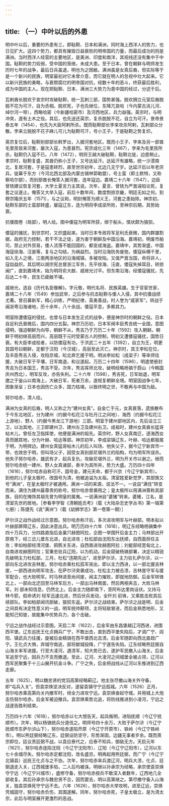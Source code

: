 ```yaml
---
---
---
```

title: （一）中叶以后的外患
---



明中叶以后，重要的外患有三，即鞑靼、日本和满洲，同时海上西洋人的势力，也日见扩大。这四个势力，都具有摧毁日益衰败的明帝国的力量，而最后成功的则是满洲。当时西洋人经营的主要地区，是美洲、印度和南洋，其视线还没有集中于中国。鞑靼的势力较弱，受中国的笼络，未成大患。至于日本，曾在朝鲜与明师发生历时七年的战争，最后日兵虽退，明也为之困敝。满洲虽是女真后裔，但实际等于是一个新兴的民族，明室最初对它未曾介意，而它就在明人的忽视中壮大起来。它以新兴民族的勇略，与衰颓腐烂的明帝国对抗，经数十年的恶斗，终获最后胜利，成为中国的主人。现在把鞑靼、日本、满洲三大势力为患中国的经过，分述于后。

瓦剌酋长脱欢于宣宗时攻破鞑靼，统一瓦剌三部，国势甚强。脱欢拥立元室后裔脱脱不花为可汗，自为丞相。脱欢死，子也先继位，东降兀良哈（今内蒙古洮儿河、绰尔河一带），西略哈密（今新疆哈密市）及河西地区，兵力益强。英宗时，与明冲突，遂有土木之役。其后，也先送还英宗，复杀脱脱不花，自立为可汗。景帝景泰五年（1454），也先为大臣阿剌所杀。既而鞑靼部长孛来攻杀阿剌，瓦剌部众分散。孛来立脱脱不花子麻儿可儿为鞑靼可汗，号小王子，于是鞑靼之势复炽。

英宗复位后，鞑靼别部部长斡罗出，入据河套地区。既而小王子、孛来及另一部酋毛里孩皆来河套，屡次入寇，为患甚烈。宪宗成化三年（1467），孛来为毛里孩所杀，鞑靼仍入寇不已。八年（1472），明将王越大破鞑靼，鞑靼北徙，边患稍止。孝宗时，鞑靼复盛，其酋仍称小王子，又号达延汗。达延汗有雄略，统一沙漠南北，复居河套，于是寇患转烈，直至世宗初年，北边几无宁岁。达延汗后以年老厌兵，徙幕于东方（今河北西北部及内蒙古锡林郭勒盟），号土蛮（即土默特，又称察哈尔部），而别部酋长俺答入据河套，连年寇边。嘉靖二十六年（1547），边臣曾铣建议恢复河套，大学士夏言力主其说。次年，夏言、曾铣为严嵩诬陷论死，复套之议遂止。俺答又大举入寇，前后十数年间，数度剽掠京畿，明廷无如之何。到穆宗隆庆五年（1571），与之议和，明封俺答为顺义王，河套之患始除。神宗初，鞑靼东部的土蛮部转盛，屡寇辽东，迭为明将李成梁所败，至神宗后期，其势始衰。

抗倭图卷（局部），明人绘。图中倭寇为明军所获，绑于船头，情状颇为狼狈。

倭寇的骚扰，到世宗时，又炽盛起来。当时日本专政将军足利氏衰微，国内群雄割据，政府无力控制，若干不法之徒，遂为害于朝鲜及中国沿海。嘉靖初，明废市舶司，禁止对外贸易，倭人流落不能回国的，都变成海盗。嘉靖中，其势渐盛，中国海寇徐海、汪直等，复与之勾结，为祸益烈。当时沿海防务废弛，倭寇纵横千里，如入无人之境，江南两浙地区的沿海城镇，多被攻陷。又值严嵩当国，命将非人，寇焰益炽。其后明以胡宗宪总督浙江军务，先平徐海、汪直，倭寇失掉耳目，转掠闽广，直到嘉靖末，始为明将俞大猷、戚继光讨平。但东南沿海，经倭寇骚扰，先后达二十年，民生已疲敝不堪。

戚继光，选自《历代名臣像解》。字元敬，明代名将、民族英雄。生于官宦世家，嘉靖二十八年（1549）参加武举，之后参与抗击鞑靼与倭人入侵，其中抗倭战绩尤著。曾召募新军，精心训练，严明纪律，英勇善战，时人誉为“戚家军”。转战于闽浙粤沿海诸地，历十余年，八十余战，倭寇平息，多赖其力。

明室除遭倭寇的侵扰，也曾与日本发生正式的战争，便是神宗时的朝鲜之役。日本自足利氏衰微后，国内四分五裂。神宗万历初，日本军阀丰臣秀吉统一全国，意图侵明，强迫朝鲜为向导，朝鲜不从，秀吉乃于万历二十年（1592）攻入朝鲜。朝鲜于明初继高丽而兴，高丽既于元时受蒙古人的控制，明初又遭倭寇骚扰，国势日衰。有大臣李成桂者，以防倭寇有功，于洪武二十五年（1392），自立为王，明更其国号曰朝鲜，定都于汉阳（今汉城），高丽至此灭亡。神宗时，其王李昖在位，及丰臣秀吉入侵，攻陷京城，昖北奔乞援于明。明派李如松（成梁子）等率师往援，大破日军于平壤，日军南退，和议遂起。万历二十四年（1596），明遣使册封秀吉为日本国王，秀吉不受。次年，秀吉挥师北攻，破明经略杨镐于蔚山（今韩国庆州西北），明军反攻，亦告失利。二十六年（1598），秀吉死，日军始退，明军邀之于釜山以南海上，大破日军，死者万余，遂规复朝鲜全境。明室因战争七年，困象渐呈；日本也因伤亡众多，国力枯竭，以致终明之世，不敢再与中国为敌。

努尔哈赤，清人绘。

满洲为女真的后裔，明人又称之为“建州女真”。自金亡于元，女真衰落，遗族散布于今东北地区，分为建州（约据今松花江与牡丹江之间地）、海西（约据今松花江上游地）、野人（约据今黑龙江下游地）三部。明室于建州部地区内，先后设立三卫，以治其地，三卫即建州卫、建州左卫及建州右卫。成祖时，建州女真酋长猛哥帖木儿，曾任左卫指挥使，他便是满洲的祖先。英宗时，野人女真南迁，逐海西女真而据其地，分为叶赫、哈达等部。神宗初年，李成梁镇辽东，叶赫、哈达都服属于明，为明捍边。建州女真猛哥帖木儿的后人叫场、他失父子，据今辽宁新宾市一带，也效忠于明，但叫场父子，因受女真别部尼堪外兰的陷构，均为明军所误杀。他失子努尔哈赤，雄武有才，起兵复仇，攻破尼堪外兰，明为开关市以谢之。继而努尔哈赤统一建州、野人女真诸部，泰半为其所并，势力大盛。万历四十四年（1616），努尔哈赤自称可汗，国号金，建元天命，都于兴京（今辽宁新宾市）。到他的儿子皇太极时，改国号为清，他被追谥为太祖。清室姓爱新觉罗，其部族又号“满洲”，在皇太极时才被通用。满洲一词的来源，说法不一。一说自“满住”转变而来。满住为建州最尊贵的称号，努尔哈赤曾袭用之；皇太极所以用满洲尊称其部族，目的在掩饰其祖先曾为明皇的属夷。一说满洲自“婆猪”转来。婆猪，江名，是清室先世的居地。［参看李学智《清朝姓氏考》（载《大陆杂志史学丛书》第一辑第七册）；陈捷先《说“满洲”》（载《幼狮学志》第一卷第一期）］

萨尔浒之战作战经过示意图。努尔哈赤称汗后，多次进攻明军与叶赫部。明本拟以叶赫部屏障辽东，因此决意出兵。明万历四十六年（1618），明辽东经略杨镐集中四十万兵力，分四路直指后金巢穴赫图阿拉，企图一举围歼后金主力；马林部出开原南下，经三岔儿堡东北进，自北进攻；杜松部由沈阳东出抚顺，自西面担任主攻；李如柏部经清河堡、鸦鹘关东进，自西南进攻赫图阿拉；刘蜓部经宽甸北上，自南进攻赫图阿拉；官秉忠驻兵辽阳，以为机动。后金窥破杨镐部署，决定以精锐先破明主力杜松部。三月，杜松“违期先出”，进至萨尔浒，主力驻扎萨尔浒，以一部向东北进攻吉林崖。努尔哈赤乘杜松孤军突出，即以主力西进，以一部北援吉林崖，一部西进向明军攻击，在萨尔浒突袭成功，杜松主力被击溃，吉林崖守军与援军配合，也大败明军。时马林进至尚间崖，闻主力摧败，即就地防御。后金军转锋北上，一部向北迂回至马林军后方，一部出马林南面，然后两相夹击，大败马林军。刘 部未知信息，仍然北上。后金主力随即南下，至阿布达里岗设伏。又持马林今箭，假命诱刘 轻军迅速北进，然后伏兵发动，全歼刘 前锋，又乘胜击败其后续部队。李如柏部闻讯胆破，狼狈东返。萨尔浒之战结束。萨尔浒之战是明、后金之间具有决定性意义的一战，明军统帅颟顸，主将轻敌冒进，而后金熟悉地形，又能知己知彼，故能集中优势兵力，各个击破。

宁远之战作战经过示意图。天启二年（1622），后金军由东昌堡越辽河西进，进围西平堡。辽东巡抚王化贞拥兵广宁，不敢出击，直到西平堡失陷后，才调广宁、闾阳、镇武兵力往援，旋被后金精骑在西平堡西北击溃。后金军随即向西北直趋广宁。王化贞大惧，弃城守南逃，部将献城投降，广宁遂告失陷。辽东经略熊廷弼自山海关率军进援。行至大凌河，遇溃军，知大势已去，遂护军民撤入山海关。后金军追至宁远，因兵力不支而撤退。至此，辽河、大凌河之间城堡全被占领，辽河以西军民聚集于十三山展开抗金斗争。广宁之失，后金把战线从辽河以东推进到辽西走廊。

五年（1625），明以魏忠贤的党羽高第经略蓟辽。他主张尽撤山海关外守备，即“屯兵入关”。但袁崇焕坚决反对，遂留袁镇守宁远孤城。六年（1526）正月，努尔哈赤乘高第向关内撤军时，倾全力进攻宁远。袁崇焕奋起守城，并用城上大炮击伤努尔哈赤，后金军被迫撤兵。袁崇焕乘势北追，将防线推进到小凌河，宁远之战遂告胜利结束。

万历四十六年（1618），努尔哈赤以七大恨告天，起兵叛明，进陷抚顺（今辽宁抚顺市）。次年，明以杨镐统兵分道伐之。明师号四十余万，大败于萨尔浒（今辽宁抚顺市东萨尔浒山下），努尔哈赤遂陷开原（今辽宁开原市）、铁岭（今辽宁铁岭市）。明以熊廷弼经略辽东，廷弼设防坚守，形势渐固，边疆无事者岁余。既而熹宗即位，廷议责廷弼不战，以袁应泰代之，应泰不知兵，御敌无方。天启元年（1621），努尔哈赤连陷沈阳（今辽宁沈阳市）、辽阳（今辽宁辽阳市），辽河以东七十余城尽失。努尔哈赤定都沈阳，改名盛京。明再起用熊廷弼，而广宁（今辽宁北镇县）巡抚王化贞与之不协。次年，努尔哈赤率兵渡辽河，明兵大溃，化贞、廷弼退走入关，辽西城堡多陷，二人后均被诛。明继以孙承宗为经略，承宗使袁崇焕守宁远（今辽宁兴城市），盛修守备，努尔哈赤按兵不敢深入者数年，辽西地几全部收复。其后孙承宗与魏忠贤不合，因而罢去，明以高第继之。第尽撤守备入山海关，独袁崇焕死守宁远不去。六年（1626），努尔哈赤大举攻明，进至辽远，崇焕凭城固守，努尔哈赤负伤，其围遂解。同年，努尔哈赤死，子皇太极立，是为清太宗，此后与明室展开更激烈的恶战。